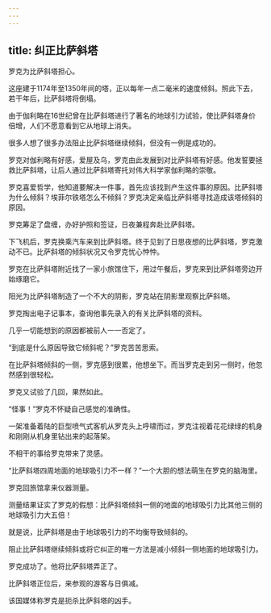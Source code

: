 ```yaml
---
---
---
```

title: 纠正比萨斜塔
---




罗克为比萨斜塔担心。

这座建于1174年至1350年间的塔，正以每年一点二毫米的速度倾斜。照此下去，若干年后，比萨斜塔将倒塌。

由于伽利略在16世纪曾在比萨斜塔进行了著名的地球引力试验，使比萨斜塔身价倍增，人们不愿意看到它从地球上消失。

很多人想了很多办法阻止比萨斜塔继续倾斜，但没有一例是成功的。

罗克对伽利略有好感，爱屋及乌，罗克由此发展到对比萨斜塔有好感。他发誓要拯救比萨斜塔，让后人通过比萨斜塔寄托对伟大科学家伽利略的崇敬。

罗克喜爱哲学，他知道要解决一件事，首先应该找到产生这件事的原因。比萨斜塔为什么倾斜？埃菲尔铁塔怎么不倾斜？罗克决定亲临比萨斜塔寻找造成该塔倾斜的原因。

罗克筹足了盘缠，办好护照和签证，日夜兼程奔赴比萨斜塔。

下飞机后，罗克换乘汽车来到比萨斜塔。终于见到了日思夜想的比萨斜塔，罗克激动不已。比萨斜塔的倾斜状况又令罗克忧心忡忡。

罗克在比萨斜塔附近找了一家小旅馆住下，用过午餐后，罗克来到比萨斜塔旁边开始琢磨它。

阳光为比萨斜塔制造了一个不大的阴影，罗克站在阴影里观察比萨斜塔。

罗克掏出电子记事本，查询他事先录入的有关比萨斜塔的资料。

几乎一切能想到的原因都被前人一一否定了。

“到底是什么原因导致它倾斜呢？”罗克苦苦思索。

在比萨斜塔倾斜的一侧，罗克感到很累，他想坐下。而当罗克走到另一侧时，他忽然感到很轻松。

罗克又试验了几回，果然如此。

“怪事！”罗克不怀疑自己感觉的准确性。

一架准备着陆的巨型喷气式客机从罗克头上呼啸而过，罗克注视着花花绿绿的机身和刚刚从机身里钻出来的起落架。

不相干的事给罗克带来了灵感。

“比萨斜塔四周地面的地球吸引力不一样？”一个大胆的想法萌生在罗克的脑海里。

罗克回旅馆拿来仪器测量。

测量结果证实了罗克的假想：比萨斜塔倾斜一侧的地面的地球吸引力比其他三侧的地球吸引力大五倍！

就是说，比萨斜塔是由于地球吸引力的不均衡导致倾斜的。

阻止比萨斜塔继续倾斜或将它纠正的唯一方法是减小倾斜一侧地面的地球吸引力。

罗克成功了。他将比萨斜塔弄正了。

比萨斜塔正位后，来参观的游客与日俱减。

该国媒体称罗克是扼杀比萨斜塔的凶手。